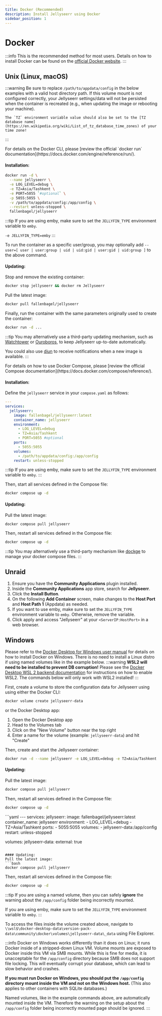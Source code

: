 ```yaml
---
title: Docker (Recommended)
description: Install Jellyseerr using Docker
sidebar_position: 1
---
```

# Docker
:::info
This is the recommended method for most users.
Details on how to install Docker can be found on the [official Docker website](https://docs.docker.com/get-docker/).
:::

## Unix (Linux, macOS)
:::warning
Be sure to replace `/path/to/appdata/config` in the below examples with a valid host directory path. If this volume mount is not configured correctly, your Jellyseerr settings/data will not be persisted when the container is recreated (e.g., when updating the image or rebooting your machine).

    The `TZ` environment variable value should also be set to the [TZ database name](https://en.wikipedia.org/wiki/List_of_tz_database_time_zones) of your time zone!

:::


<Tabs groupId="docker-methods" queryString>
  <TabItem value="docker-cli" label="Docker CLI">
For details on the Docker CLI, please [review the official `docker run` documentation](https://docs.docker.com/engine/reference/run/).

#### Installation:

```bash
docker run -d \
  --name jellyseerr \
  -e LOG_LEVEL=debug \
  -e TZ=Asia/Tashkent \
  -e PORT=5055 `#optional` \
  -p 5055:5055 \
  -v /path/to/appdata/config:/app/config \
  --restart unless-stopped \
  fallenbagel/jellyseerr
```
:::tip
If you are using emby, make sure to set the `JELLYFIN_TYPE` environment variable to `emby`.

`-e JELLYFIN_TYPE=emby`
:::

To run the container as a specific user/group, you may optionally add `--user=[ user | user:group | uid | uid:gid | user:gid | uid:group ]` to the above command.

#### Updating:

Stop and remove the existing container:
```bash
docker stop jellyseerr && docker rm Jellyseerr
```
Pull the latest image:
```bash
docker pull fallenbagel/jellyseerr
```
Finally, run the container with the same parameters originally used to create the container:
```bash
docker run -d ...
```

:::tip
You may alternatively use a third-party updating mechanism, such as [Watchtower](https://github.com/containrrr/watchtower) or [Ouroboros](https://github.com/pyouroboros/ouroboros), to keep Jellyseerr up-to-date automatically.

You could also use [diun](https://github.com/crazy-max/diun) to receive notifications when a new image is available.
:::
  </TabItem>

  <TabItem value="docker-compose" label="Docker Compose">
For details on how to use Docker Compose, please [review the official Compose documentation](https://docs.docker.com/compose/reference/).

#### Installation:
Define the `jellyseerr` service in your `compose.yaml` as follows:
```yaml
---
services:
  jellyseerr:
    image: fallenbagel/jellyseerr:latest
    container_name: jellyseerr
    environment:
      - LOG_LEVEL=debug
      - TZ=Asia/Tashkent
      - PORT=5055 #optional
    ports:
      - 5055:5055
    volumes:
      - /path/to/appdata/config:/app/config
    restart: unless-stopped
```
:::tip
If you are using emby, make sure to set the `JELLYFIN_TYPE` environment variable to `emby`.
:::

Then, start all services defined in the Compose file:
```bash
docker compose up -d
```

#### Updating:
Pull the latest image:
```bash
docker compose pull jellyseerr
```
Then, restart all services defined in the Compose file:
```bash
docker compose up -d
```
:::tip
You may alternatively use a third-party mechanism like [dockge](https://github.com/louislam/dockge) to manage your docker compose files.
:::
  </TabItem>
</Tabs>


## Unraid

1. Ensure you have the **Community Applications** plugin installed.
2. Inside the **Community Applications** app store, search for **Jellyseerr**.
3. Click the **Install Button**.
4. On the following **Add Container** screen, make changes to the **Host Port** and **Host Path 1** \(Appdata\) as needed.
5. If you want to use emby, make sure to set the `JELLYFIN_TYPE` environment variable to `emby`. Otherwise, remove the variable.
6. Click apply and access "Jellyseerr" at your `<ServerIP:HostPort>` in a web browser.

## Windows

Please refer to the [Docker Desktop for Windows user manual](https://docs.docker.com/docker-for-windows/) for details on how to install Docker on Windows. There is no need to install a Linux distro if using named volumes like in the example below.
:::warning
**WSL2 will need to be installed to prevent DB corruption!** Please see the [Docker Desktop WSL 2 backend documentation](https://docs.docker.com/docker-for-windows/wsl/) for instructions on how to enable WSL2. The commands below will only work with WSL2 installed!
:::

First, create a volume to store the configuration data for Jellyseerr using using either the Docker CLI:
```bash
docker volume create jellyseerr-data
```

or the Docker Desktop app:
1. Open the Docker Desktop app
2. Head to the Volumes tab
3. Click on the "New Volume" button near the top right
4. Enter a name for the volume (example: `jellyseerr-data`) and hit "Create"

Then, create and start the Jellyseerr container:
<Tabs groupId="docker-methods" queryString>
  <TabItem value="docker-cli" label="Docker CLI">
```bash
docker run -d --name jellyseerr -e LOG_LEVEL=debug -e TZ=Asia/Tashkent -p 5055:5055 -v "jellyseerr-data:/app/config" --restart unless-stopped fallenbagel/jellyseerr:latest
```

#### Updating:
Pull the latest image:
```bash
docker compose pull jellyseerr
```
Then, restart all services defined in the Compose file:
```bash
docker compose up -d
```
  </TabItem>

  <TabItem value="docker-compose" label="Docker Compose">
```yaml
---
services:
  jellyseerr:
    image: fallenbagel/jellyseerr:latest
    container_name: jellyseerr
    environment:
      - LOG_LEVEL=debug
      - TZ=Asia/Tashkent
    ports:
      - 5055:5055
    volumes:
      - jellyseerr-data:/app/config
    restart: unless-stopped

volumes:
  jellyseerr-data:
    external: true
```

#### Updating:
Pull the latest image:
```bash
docker compose pull jellyseerr
```
Then, restart all services defined in the Compose file:
```bash
docker compose up -d
```
  </TabItem>
</Tabs>

:::tip
If you are using a named volume, then you can safely **ignore** the warning about the `/app/config` folder being incorrectly mounted.

If you are using emby, make sure to set the `JELLYFIN_TYPE` environment variable to `emby`.
:::

To access the files inside the volume created above, navigate to `\\wsl$\docker-desktop-data\version-pack-data\community\docker\volumes\jellyseerr-data\_data` using File Explorer.

:::info
Docker on Windows works differently than it does on Linux; it runs Docker inside of a stripped-down Linux VM. Volume mounts are exposed to Docker inside this VM via SMB mounts. While this is fine for media, it is unacceptable for the `/app/config` directory because SMB does not support file locking. This will eventually corrupt your database, which can lead to slow behavior and crashes.

**If you must run Docker on Windows, you should put the `/app/config` directory mount inside the VM and not on the Windows host.** (This also applies to other containers with SQLite databases.)

Named volumes, like in the example commands above, are automatically mounted inside the VM. Therefore the warning on the setup about the `/app/config` folder being incorrectly mounted page should be ignored.
:::


